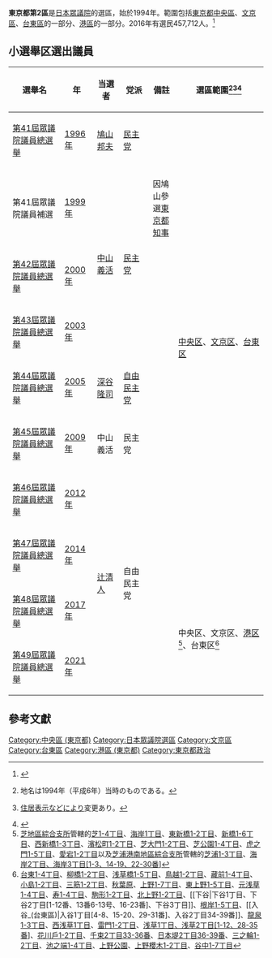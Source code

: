{{日本眾議院選舉區
|東京都第2區
|image=File:衆議院小選挙区 東京都23区.svg}}
'''東京都第2區'''是[[日本|日本]][[日本眾議院|眾議院]]的選區，始於1994年。範圍包括[[東京都|東京都]][[中央區_(東京都)|中央區]]、[[文京區|文京區]]、[[台東區|台東區]]的一部分、[[港區_(東京都)|港區]]的一部分。2016年有選民457,712人。<ref>{{Cite web |url=http://www.soumu.go.jp/senkyo/senkyo_s/data/index.html |title=日本總務省 |access-date=2010-01-08 |archive-date=2018-10-05 |archive-url=https://web.archive.org/web/20181005012504/http://www.soumu.go.jp/senkyo/senkyo_s/data/index.html |dead-url=no }}</ref>

== 小選舉区選出議員 ==
{| class="wikitable"
!選舉名
!年
!当選者
!党派
!style="width:10%" |備註
! style="width:35%" |選區範圍<ref>{{Cite web|title=衆議院トップページ  >立法情報  >制定法律情報  >第131回国会　制定法律の一覧  >法律第百四号（平六・一一・二五）|url=https://www.shugiin.go.jp/internet/itdb_housei.nsf/html/houritsu/13119941125104.htm|accessdate=2021年10月1日|date=平成6年11月25日|publisher=[[衆議院|衆議院]]|archive-date=2021年12月30日|archive-url=https://web.archive.org/web/20211230142539/https://www.shugiin.go.jp/internet/itdb_housei.nsf/html/houritsu/13119941125104.htm|dead-url=no}}地名は1994年（平成6年）当時のものである。</ref><ref>{{Cite web|title=衆議院トップページ  >立法情報  >制定法律情報  >第193回国会　制定法律の一覧  >衆議院議員選挙区画定審議会設置法及び公職選挙法の一部を改正する法律の一部を改正する法律 法律第五十八号（平二九・六・一六）|url=https://www.shugiin.go.jp/internet/itdb_housei.nsf/html/housei/19320170616058.htm|accessdate=2021年10月1日|date=平成29年6月16日|publisher=[[衆議院|衆議院]]|archive-date=2021年9月30日|archive-url=https://web.archive.org/web/20210930074237/https://www.shugiin.go.jp/internet/itdb_housei.nsf/html/housei/19320170616058.htm|dead-url=no}}[[住居表示|住居表示]]などにより変更あり。</ref><ref>{{Cite web|title=東京都|url=https://www.soumu.go.jp/main_content/000240052.pdf|accessdate=2021-10-01|publisher=[[総務省|総務省]]|archive-date=2021-10-29|archive-url=https://web.archive.org/web/20211029054751/https://www.soumu.go.jp/main_content/000240052.pdf|dead-url=no}}</ref>
|-
|[[第41屆日本眾議院議員總選舉|第41屆眾議院議員總選舉]]
|[[1996年|1996年]]
|[[鳩山邦夫|鳩山邦夫]]
|[[民主黨_(1996年)|民主党]]
|
| rowspan="8" |[[中央區_(東京都)|中央区]]、[[文京區|文京区]]、[[台東區|台東区]]
|-
|第41屆眾議院議員補選
|[[1999年|1999年]]
| rowspan="3" |[[中山義活|中山義活]]
| rowspan="3" |[[民主党_(1998年)|民主党]]
|因鳩山參選[[東京都知事|東京都知事]]
|-
|[[第42屆日本眾議院議員總選舉|第42屆眾議院議員總選舉]]
|[[2000年|2000年]]
|
|-
|[[第43屆日本眾議院議員總選舉|第43屆眾議院議員總選舉]]
|[[2003年|2003年]]
|
|-
|[[第44屆日本眾議院議員總選舉|第44屆眾議院議員總選舉]]
|[[2005年|2005年]]
|[[深谷隆司|深谷隆司]]
|[[自由民主党_(日本)|自由民主党]]
|
|-
|[[第45屆日本眾議院議員總選舉|第45屆眾議院議員總選舉]]
|[[2009年|2009年]]
|中山義活
|民主党
|
|-
|[[第46屆日本眾議院議員總選舉|第46屆眾議院議員總選舉]]
|[[2012年|2012年]]
| rowspan="4" |[[辻清人|辻清人]]
| rowspan="4" |自由民主党
|
|-
|[[第47屆日本眾議院議員總選舉|第47屆眾議院議員總選舉]]
|[[2014年|2014年]]
|
|-
|[[第48屆日本眾議院議員總選舉|第48屆眾議院議員總選舉]]
|[[2017年|2017年]]
|
| rowspan="2" |中央区、文京区、[[港區_(東京都)|港区]]<ref group="注">[[芝_(東京都港区)|芝地區綜合支所]]管轄的[[芝_(東京都港区)|芝1-4丁目]]、[[海岸_(東京都港區)|海岸1丁目]]、[[東新橋_(東京都港區)|東新橋1-2丁目]]、[[新橋_(東京都港區)|新橋1-6丁目]]、[[西新橋|西新橋1-3丁目]]、[[濱松町|濱松町1-2丁目]]、[[芝大門|芝大門1-2丁目]]、[[芝公園|芝公園1-4丁目]]、[[虎之門|虎之門1-5丁目]]、[[愛宕_(東京都港區)|愛宕1-2丁目]]以及[[芝浦港南|芝浦港南地區綜合支所]]管轄的[[芝浦|芝浦1-3丁目]]、[[海岸_(東京都港區)|海岸2丁目、海岸3丁目[1-3、14-19、22-30番]]]</ref>、台東区<ref group="注">[[台東_(台東區)|台東1-4丁目]]、[[柳橋_(台東區)|柳橋1-2丁目]]、[[淺草橋|浅草橋1-5丁目]]、[[鳥越_(台東區)|鳥越1-2丁目]]、[[藏前|藏前1-4丁目]]、[[小島_(台東區)|小島1-2丁目]]、[[三筋|三筋1-2丁目]]、[[秋葉原|秋葉原]]、[[上野|上野1-7丁目]]、[[東上野|東上野1-5丁目]]、[[元淺草|元浅草1-4丁目]]、[[壽_(台東區)|寿1-4丁目]]、[[駒形|駒形1-2丁目]]、[[北上野|北上野1-2丁目]]、[[下谷|下谷1丁目、下谷2丁目[1-12番、13番6-13号、16-23番]、下谷3丁目]]、[[根岸_(台東區)|根岸1-5丁目]]、[[入谷_(台東區)|入谷1丁目[4-8、15-20、29-31番]、入谷2丁目34-39番]]、[[龍泉_(台東區)|龍泉1-3丁目]]、[[西淺草|西浅草1丁目]]、[[雷門_(台東區)|雷門1-2丁目]]、[[浅草|浅草1丁目、浅草2丁目[1-12、28-35番]]]、[[花川戶|花川戶1-2丁目]]、[[千束|千束2丁目33-36番]]、[[日本堤|日本堤2丁目36-39番]]、[[三之輪|三之輪1-2丁目]]、[[池之端|池之端1-4丁目]]、[[上野公園|上野公園]]、[[上野櫻木|上野櫻木1-2丁目]]、[[谷中_(台東區)|谷中1-7丁目]]</ref>
|-
|[[第49屆日本眾議院議員總選舉|第49屆眾議院議員總選舉]]
|[[2021年|2021年]]
|
|}

== 參考文獻 ==
<div class="references-small">
<references />
</div>
<references group="注"/>
{{日本眾議院小選舉區一覽}}

[[Category:中央區_(東京都)|Category:中央區 (東京都)]]
[[Category:日本眾議院選區|Category:日本眾議院選區]]
[[Category:文京區|Category:文京區]]
[[Category:台東區|Category:台東區]]
[[Category:港區_(東京都)|Category:港區 (東京都)]]
[[Category:東京都政治|Category:東京都政治]]